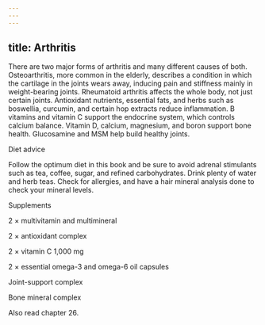 ```yaml
---
---
---
```

title: Arthritis
---




There are two major forms of arthritis and many different causes of both. Osteoarthritis, more common in the elderly, describes a condition in which the cartilage in the joints wears away, inducing pain and stiffness mainly in weight-bearing joints. Rheumatoid arthritis affects the whole body, not just certain joints. Antioxidant nutrients, essential fats, and herbs such as boswellia, curcumin, and certain hop extracts reduce inflammation. B vitamins and vitamin C support the endocrine system, which controls calcium balance. Vitamin D, calcium, magnesium, and boron support bone health. Glucosamine and MSM help build healthy joints.





Diet advice


Follow the optimum diet in this book and be sure to avoid adrenal stimulants such as tea, coffee, sugar, and refined carbohydrates. Drink plenty of water and herb teas. Check for allergies, and have a hair mineral analysis done to check your mineral levels.





Supplements


2 × multivitamin and multimineral

2 × antioxidant complex

2 × vitamin C 1,000 mg

2 × essential omega-3 and omega-6 oil capsules

Joint-support complex

Bone mineral complex



Also read chapter 26.